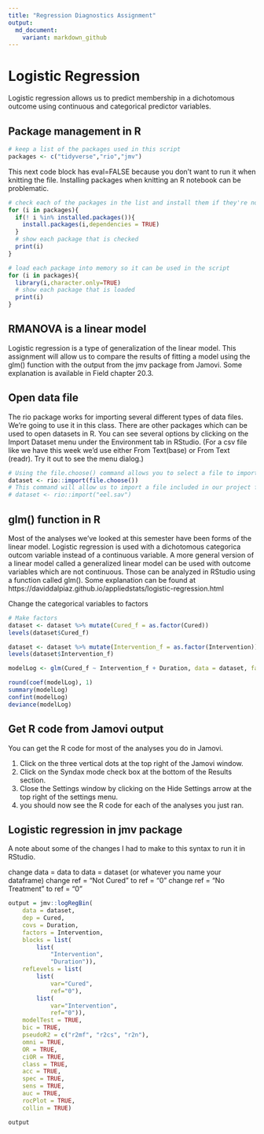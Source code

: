 ---
title: "Regression Diagnostics Assignment"
output:
  md_document:
    variant: markdown_github
---

# Logistic Regression

Logistic regression allows us to predict membership in a dichotomous outcome using continuous and categorical predictor variables. 

## Package management in R

```{r}
# keep a list of the packages used in this script
packages <- c("tidyverse","rio","jmv")
```

This next code block has eval=FALSE because you don't want to run it when knitting the file. Installing packages when knitting an R notebook can be problematic.

```{r eval=FALSE}
# check each of the packages in the list and install them if they're not installed already
for (i in packages){
  if(! i %in% installed.packages()){
    install.packages(i,dependencies = TRUE)
  }
  # show each package that is checked
  print(i)
}
```

```{r}
# load each package into memory so it can be used in the script
for (i in packages){
  library(i,character.only=TRUE)
  # show each package that is loaded
  print(i)
}
```

## RMANOVA is a linear model

Logistic regression is a type of generalization of the linear model. This assignment will allow us to compare the results of fitting a model using the glm() function with the output from the jmv package from Jamovi. Some explanation is available in Field chapter 20.3.

## Open data file

The rio package works for importing several different types of data files. We're going to use it in this class. There are other packages which can be used to open datasets in R. You can see several options by clicking on the Import Dataset menu under the Environment tab in RStudio. (For a csv file like we have this week we'd use either From Text(base) or From Text (readr). Try it out to see the menu dialog.)

```{r}
# Using the file.choose() command allows you to select a file to import from another folder.
dataset <- rio::import(file.choose())
# This command will allow us to import a file included in our project folder.
# dataset <- rio::import("eel.sav")
```

## glm() function in R

Most of the analyses we've looked at this semester have been forms of the linear model. Logistic regression is used with a dichotomous categorica outcom variable instead of a continuous variable. A more general version of a linear model called a generalized linear model can be used with outcome variables which are not continuous. Those can be analyzed in RStudio using a function called glm(). Some explanation can be found at https://daviddalpiaz.github.io/appliedstats/logistic-regression.html

Change the categorical variables to factors

```{r}
# Make factors
dataset <- dataset %>% mutate(Cured_f = as.factor(Cured))
levels(dataset$Cured_f)

dataset <- dataset %>% mutate(Intervention_f = as.factor(Intervention))
levels(dataset$Intervention_f)
```


```{r}
modelLog <- glm(Cured_f ~ Intervention_f + Duration, data = dataset, family = binomial)

```

```{r}
round(coef(modelLog), 1)
summary(modelLog)
confint(modelLog)
deviance(modelLog)

```


## Get R code from Jamovi output

You can get the R code for most of the analyses you do in Jamovi.

1. Click on the three vertical dots at the top right of the Jamovi window.
2. Click on the Syndax mode check box at the bottom of the Results section.
3. Close the Settings window by clicking on the Hide Settings arrow at the top right of the settings menu.
4. you should now see the R code for each of the analyses you just ran.

## Logistic regression in jmv package

A note about some of the changes I had to make to this syntax to run it in RStudio.

change data = data to data = dataset (or whatever you name your dataframe)
change ref = "Not Cured" to ref = "0"
change ref = "No Treatment" to ref = "0"

```{r}
output = jmv::logRegBin(
    data = dataset,
    dep = Cured,
    covs = Duration,
    factors = Intervention,
    blocks = list(
        list(
            "Intervention",
            "Duration")),
    refLevels = list(
        list(
            var="Cured",
            ref="0"),
        list(
            var="Intervention",
            ref="0")),
    modelTest = TRUE,
    bic = TRUE,
    pseudoR2 = c("r2mf", "r2cs", "r2n"),
    omni = TRUE,
    OR = TRUE,
    ciOR = TRUE,
    class = TRUE,
    acc = TRUE,
    spec = TRUE,
    sens = TRUE,
    auc = TRUE,
    rocPlot = TRUE,
    collin = TRUE)

output
```



